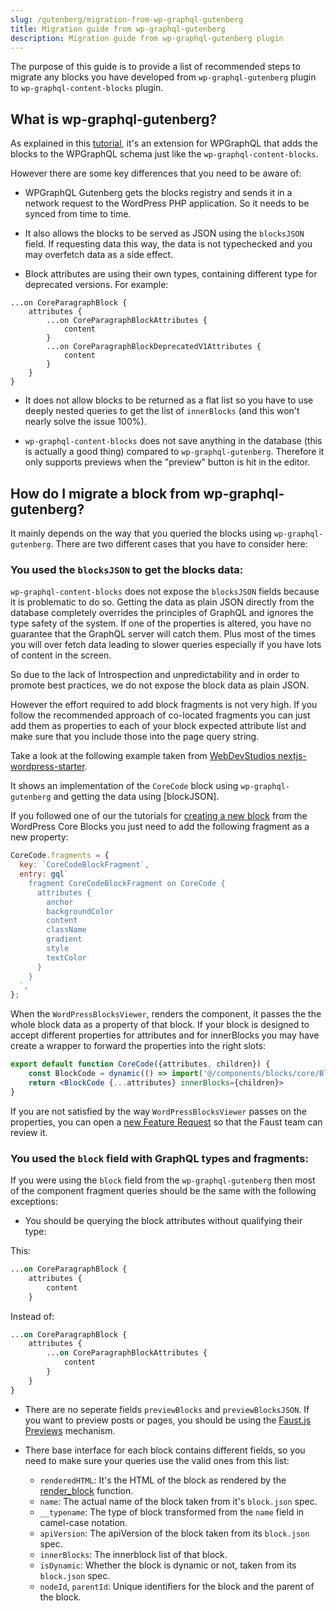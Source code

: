 ```yaml
---
slug: /gutenberg/migration-from-wp-graphql-gutenberg
title: Migration guide from wp-graphql-gutenberg
description: Migration guide from wp-graphql-gutenberg plugin
---
```


The purpose of this guide is to provide a list of recommended steps to migrate any blocks you have developed from
`wp-graphql-gutenberg` plugin to `wp-graphql-content-blocks` plugin.

## What is wp-graphql-gutenberg?

As explained in this [tutorial](https://developers.wpengine.com/blog/gutenberg-in-headless-wordpress-wpgraphql-gutenberg),
it's an extension for WPGraphQL that adds the blocks to the WPGraphQL schema just like the `wp-graphql-content-blocks`.

However there are some key differences that you need to be aware of:

* WPGraphQL Gutenberg gets the blocks registry and sends it in a network request to the WordPress PHP application. So it needs to be synced from time to time.

* It also allows the blocks to be served as JSON using the `blocksJSON` field. If requesting data this way, the data is not typechecked and you may overfetch data as a side effect.

* Block attributes are using their own types, containing different type for deprecated versions. For example:
```
...on CoreParagraphBlock {
    attributes {
        ...on CoreParagraphBlockAttributes {
            content
    	}
        ...on CoreParagraphBlockDeprecatedV1Attributes {
            content
        }
    }
}
```

* It does not allow blocks to be returned as a flat list so you have to use deeply nested queries to get the list of `innerBlocks` (and this won't nearly solve the issue 100%).

* `wp-graphql-content-blocks` does not save anything in the database (this is actually a good thing) compared to `wp-graphql-gutenberg`. Therefore it only supports previews when the "preview" button is hit in the editor.

## How do I migrate a block from wp-graphql-gutenberg?

It mainly depends on the way that you queried the blocks using `wp-graphql-gutenberg`. There are two different cases that you have to consider here:

### You used the `blocksJSON` to get the blocks data:

`wp-graphql-content-blocks` does not expose the `blocksJSON` fields because it is problematic to do so.
Getting the data as plain JSON directly from the database completely overrides the principles of GraphQL and ignores the type safety of the system.
If one of the properties is altered, you have no guarantee that the GraphQL server will catch them.
Plus most of the times you will over fetch data leading to slower queries especially if you have lots of content in the screen.

So due to the lack of Introspection and unpredictability and in order to promote best practices, we do not expose the block data as plain JSON.

However the effort required to add block fragments is not very high. If you follow the recommended approach of co-located fragments you can just add them as properties to each of your block expected attribute list and make sure that you include those into the page query string.

Take a look at the following example taken from [WebDevStudios nextjs-wordpress-starter](https://github.com/WebDevStudios/nextjs-wordpress-starter/blob/main/components/blocks/core/BlockCode/BlockCode.js).

It shows an implementation of the `CoreCode` block using `wp-graphql-gutenberg` and getting the data using [blockJSON].

If you followed one of our the tutorials for [creating a new block](docs/gutenberg/tutorial/create-a-block-from-wordpress-core#53-create-the-block-fragment) from the WordPress Core Blocks you just need to add the following fragment as a new property:

```jsx
CoreCode.fragments = {
  key: `CoreCodeBlockFragment`,
  entry: gql`
    fragment CoreCodeBlockFragment on CoreCode {
      attributes {
        anchor
  		backgroundColor
  		content
  		className
  		gradient
  		style
  		textColor
      }
    }
  `,
};
```

When the `WordPressBlocksViewer`, renders the component, it passes the the whole block data as a property of that block. If your block is designed to accept different properties for attributes and for innerBlocks you may have create a wrapper to forward the properties into the right slots:

```jsx
export default function CoreCode({attributes, children}) {
	const BlockCode = dynamic(() => import('@/components/blocks/core/BlockCode'))
	return <BlockCode {...attributes} innerBlocks={children}>
}
```

If you are not satisfied by the way `WordPressBlocksViewer` passes on the properties, you can open a [new Feature Request](https://github.com/wpengine/wp-graphql-content-blocks/issues/new) so that the Faust team can review it.

### You used the `block` field with GraphQL types and fragments:

If you were using the `block` field from the `wp-graphql-gutenberg` then most of the component fragment queries should be the same with the following exceptions:

* You should be querying the block attributes without qualifying their type:

This:

```graphql
...on CoreParagraphBlock {
	attributes {
		content
	}
```
Instead of:

```graphql
...on CoreParagraphBlock {
    attributes {
        ...on CoreParagraphBlockAttributes {
            content
    	}
    }
}
```

* There are no seperate fields `previewBlocks` and `previewBlocksJSON`. If you want to preview posts or pages, you should be using the [Faust.js Previews](/docs/next/guides/post-page-previews) mechanism.

* There base interface for each block contains different fields, so you need to make sure your queries use the valid ones from this list:

 	* `renderedHTML`: It's the HTML of the block as rendered by the [render_block](https://developer.wordpress.org/reference/functions/render_block/) function.
	* `name`: The actual name of the block taken from it's `block.json` spec.
	* `__typename`: The type of block transformed from the `name` field in camel-case notation.
	* `apiVersion`: The apiVersion of the block taken from its `block.json` spec.
	* `innerBlocks`: The innerblock list of that block.
	* `isDynamic`: Whether the block is dynamic or not, taken from its `block.json` spec.
	* `nodeId`, `parentId`: Unique identifiers for the block and the parent of the block.

